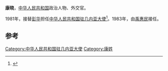 '''康晓'''，[[中华人民共和国|中华人民共和国]]政治人物、外交官。

1981年，接替[[彭华_(外交官)|彭华]]担任[[中国驻几内亚大使列表|中华人民共和国驻几内亚大使]]<ref>{{cite web|author=中华人民共和国外交部|title=中国驻几内亚历任大使|url=http://www.mfa.gov.cn/chn/pds/ziliao/wjrw/2167/2170/t9190.htm|publisher=中华人民共和国外交部|accessdate=2012-03-03}}</ref>。1983年，由[[禹惠民|禹惠民]]接任。

== 参考 ==
{{reflist}}
{{start box}}
{{s-dip}}
{{succession box|[[彭华_(外交官)|彭华]]|[[禹惠民|禹惠民]]|[[中国驻几内亚大使列表|中华人民共和国驻几内亚大使]]|1981年4月-1983年12月}}
{{end box}}
{{中国政治人物小作品}}

[[Category:中华人民共和国驻几内亚大使|Category:中华人民共和国驻几内亚大使]]
[[Category:康姓|Category:康姓]]